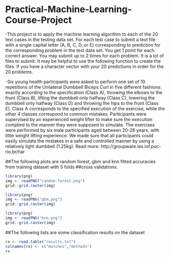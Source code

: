 Practical-Machine-Learning-Course-Project
======================================================
-This project is to apply the machine learning algorithm to each of the 20 test cases in the testing data set. 
For each test case to submit a text file with a single capital letter (A, B, C, D, or E) 
corresponding to prediction for the corresponding problem in the test data set. You get 1 point 
for each correct answer. You may submit up to 2 times for each problem. It is a lot of files to 
submit. It may be helpful to use the following function to create the files. If you have a 
character vector with your 20 predictions in order for the 20 problems.

-Six young health participants were asked to perform one set of 10 repetitions of the Unilateral Dumbbell 
Biceps Curl in five different fashions: exactly according to the specification (Class A), throwing the 
elbows to the front (Class B), lifting the dumbbell only halfway (Class C), lowering the dumbbell only 
halfway (Class D) and throwing the hips to the front (Class E).
Class A corresponds to the specified execution of the exercise, while the other 4 classes correspond to 
common mistakes. Participants were supervised by an experienced weight lifter to make sure the execution
complied to the manner they were supposed to simulate. The exercises were performed by six male participants
aged between 20-28 years, with little weight lifting experience. We made sure that all participants could 
easily simulate the mistakes in a safe and controlled manner by using a relatively light dumbbell (1.25kg).
Read more: http://groupware.les.inf.puc-rio.br/har


##The following plots are random forest, gbm and knn fitted accuracies from training dataset with 5 folds
##cross validations.
```r
library(png)
img <- readPNG("random-forest.png")
grid::grid.raster(img)
```

```r
library(png)
img <- readPNG("gbm.png")
grid::grid.raster(img)
```

```r
library(png)
img <- readPNG("knn.png")
grid::grid.raster(img)
```  

 
##The following lists are some classification results on the dataset
```r
rx <- read.table("results.txt")
colnames(rx) <- c("matches","methods")
rx
```

